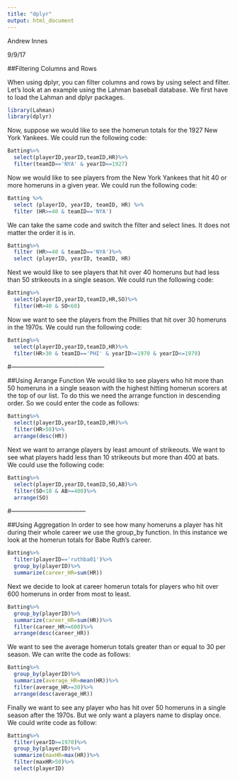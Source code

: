 ```yaml
---
title: "dplyr"
output: html_document
---
```


Andrew Innes

9/9/17

##Filtering Columns and Rows

When using dplyr, you can filter columns and rows by using select and filter.  Let's look at an example using the Lahman baseball database.  We first have to load the Lahman and dplyr packages.

```r
library(Lahman)
library(dplyr)
```

Now, suppose we would like to see the homerun totals for the 1927 New York Yankees.  We could run the following code:

```r
Batting%>%
  select(playerID,yearID,teamID,HR)%>%
  filter(teamID=='NYA' & yearID==1927)
```

Now we would like to see players from the New York Yankees that hit 40 or more homeruns in a given year. We could run the following code:

```r
Batting %>%
  select (playerID, yearID, teamID, HR) %>%
  filter (HR>=40 & teamID=='NYA')
```

We can take the same code and switch the filter and select lines.  It does not matter the order it is in.

```r
Batting%>%
  filter (HR>=40 & teamID=='NYA')%>%
  select (playerID, yearID, teamID, HR)
```

Next we would like to see players that hit over 40 homeruns but had less than 50 strikeouts in a single season.  We could run the following code:

```r
Batting%>%
  select(playerID,yearID,teamID,HR,SO)%>%
  filter(HR>40 & SO<60)
```

Now we want to see the players from the Phillies that hit over 30 homeruns in the 1970s. We could run the following code:

```r
Batting%>%
  select(playerID,yearID,teamID,HR)%>%
  filter(HR>30 & teamID=='PHI' & yearID>=1970 & yearID<=1979)
```

#---------------------------------------------

##Using Arrange Function
We would like to see players who hit more than 50 homeruns in a single season with the highest hitting homerun scorers at the top of our list.  To do this we need the arrange function in descending order.  So we could enter the code as follows:

```r
Batting%>%
  select(playerID,yearID,teamID,HR)%>%
  filter(HR>50)%>%
  arrange(desc(HR))
```

Next we want to arrange players by least amount of strikeouts.  We want to see what players hadd less than 10 strikeouts but more than 400 at bats.  We could use the following code:

```r
Batting%>%
  select(playerID,yearID,teamID,SO,AB)%>%
  filter(SO<10 & AB>=400)%>%
  arrange(SO)
```

#------------------------------------

##Using Aggregation
In order to see how many homeruns a player has hit during their whole career we use the group_by function.  In this instance we look at the homerun totals for Babe Ruth's career.

```r
Batting%>%
  filter(playerID=='ruthba01')%>%
  group_by(playerID)%>%
  summarize(career_HR=sum(HR))
```

Next we decide to look at career homerun totals for players who hit over 600 homeruns in order from most to least.

```r
Batting%>%
  group_by(playerID)%>%
  summarize(career_HR=sum(HR))%>%
  filter(career_HR>=600)%>%
  arrange(desc(career_HR))
```

We want to see the average homerun totals greater than or equal to 30 per season.  We can write the code as follows:

```r
Batting%>%
  group_by(playerID)%>%
  summarize(average_HR=mean(HR))%>%
  filter(average_HR>=30)%>%
  arrange(desc(average_HR))
```

Finally we want to see any player who has hit over 50 homeruns in a single season after the 1970s.  But we only want a players name to display once.  We could write code as follow:

```r
Batting%>%
  filter(yearID>=1970)%>%
  group_by(playerID)%>%
  summarize(maxHR=max(HR))%>%
  filter(maxHR>50)%>%
  select(playerID)
```

